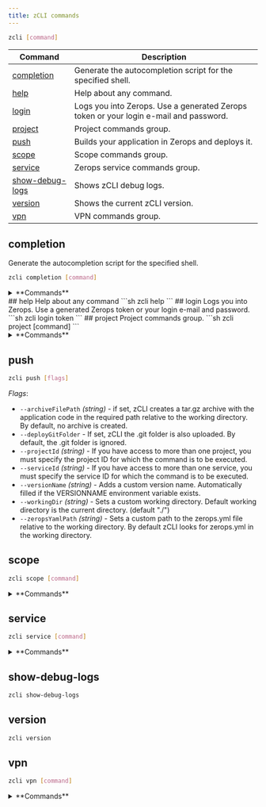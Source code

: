 ```yaml
---
title: zCLI commands
---
```


```sh
zcli [command]
```
| Command | Description |
| ------- | ----------- |
| [completion](#completion) | Generate the autocompletion script for the specified shell. |
| [help](#help) | Help about any command. |
| [login](#login) | Logs you into Zerops. Use a generated Zerops token or your login e-mail and password. |
| [project](#project) | Project commands group. |
| [push](#push) | Builds your application in Zerops and deploys it. |
| [scope](#scope) | Scope commands group. |
| [service](#service) | Zerops service commands group. |
| [show-debug-logs](#show-debug-logs) | Shows zCLI debug logs. |
| [version](#version) | Shows the current zCLI version. |
| [vpn](#vpn) | VPN commands group. |

## completion
Generate the autocompletion script for the specified shell.
```sh
zcli completion [command]
```

<details>
  <summary>**Commands**</summary>
### bash
Generate the autocompletion script for bash.

`zcli completion bash [flags]`

*Flags*:
* `--no-descriptions` - disables completion descriptions

### fish
Generate the autocompletion script for fish.

`zcli completion fish [flags]`

*Flags*:
* `--no-descriptions` - disables completion descriptions

### powershell
Generate the autocompletion script for powershell.

`zcli completion powershell [flags]`

*Flags*:
* `--no-descriptions` - disables completion descriptions

### zsh
Generate the autocompletion script for zsh.

`zcli completion zsh [flags]`

*Flags*:
* `--no-descriptions` - disables completion descriptions
</details>
## help
Help about any command
```sh
zcli help
```
## login
Logs you into Zerops. Use a generated Zerops token or your login e-mail and password.
```sh
zcli login token
```
## project
Project commands group.
```sh
zcli project [command]
```
<details>
    <summary>**Commands**</summary>
### delete
Deletes a project and all of its services.

`zcli project delete [projectId] [flags]`

*Flags*:
* `--confirm` - if set, zCLI will not ask for confirmation of destructive operations
* `--projectId` *(string)* - if you have access to more than one project, you must specify the project ID for which the command is to be executed

### list
Lists all projects.

`zcli project list`

### project-import
Creates a new project with one or more services.

`zcli project project-import importYamlPath [flags]`

*Flags*:
* `--orgId` *(string)* - if you have access to more than one organization, you must specify the org ID for which the project is to be created
* `--workingDie` *(string)* - sets a custom working directory, default working directory is the current directory (default "./")

### service-import
Creates one or more Zerops services in an existing project.

`zcli project service-import importYamlPath [flags]`

*Flags*:
* `--projectId` *(string)* - if you have access to more than one project, you must specify the project ID for which the command is to be executed
</details>

## push
```sh
zcli push [flags]
```
*Flags*:
* `--archiveFilePath` *(string)* - if set, zCLI creates a tar.gz archive with the application code in the required path relative to the working directory. By default, no archive is created.
* `--deployGitFolder` - If set, zCLI the .git folder is also uploaded. By default, the .git folder is ignored.
* `--projectId` *(string)* - If you have access to more than one project, you must specify the project ID for which the command is to be executed.
* `--serviceId` *(string)* - If you have access to more than one service, you must specify the service ID for which the command is to be executed.
* `--versionName` *(string)* - Adds a custom version name. Automatically filled if the VERSIONNAME environment variable exists.
* `--workingDir` *(string)* - Sets a custom working directory. Default working directory is the current directory. (default "./")
* `--zeropsYamlPath` *(string)* - Sets a custom path to the zerops.yml file relative to the working directory. By default zCLI looks for zerops.yml in the working directory.

## scope
```sh
zcli scope [command]
```
<details>
    <summary>**Commands**</summary>
### project
Sets the scope for project. All commands that require project ID will use the selected one.

`zcli scope project [projectId]`

### reset
Resets the scope for project and service.

`zcli scope reset`
</details>

## service
```sh
zcli service [command]
```
<details>
    <summary>**Commands**</summary>
### delete
Deletes the Zerops service.

`zcli service delete [serviceIdOrName] [flags]`

*Flags*:
* `--confirm` - If set, zCLI will not ask for confirmation of destructive operations.
* `--projectId` *(string)* - If you have access to more than one project, you must specify the project ID for which the command is to be executed.
* `--serviceId` *(string)* - If you have access to more than one service, you must specify the service ID for which the command is to be executed.

### deploy
Deploys your application to Zerops.

`zcli service deploy pathToFileOrDir [flags]`

*Flags*:
* `--archiveFilePath` *(string)* - If set, zCLI creates a tar.gz archive with the application code in the required path relative to the working directory. By default, no archive is created.
* `--deployGitFolder` - Sets a custom path to the zerops.yml file relative to the working directory. By default zCLI looks for zerops.yml in the working directory.
* `--projectId` *(string)* - If you have access to more than one project, you must specify the project ID for which the command is to be executed.
* `--serviceId` *(string)* - If you have access to more than one service, you must specify the service ID for which the command is to be executed.
* `--versionName` *(string)* - Adds a custom version name. Automatically filled if the VERSIONNAME environment variable exists.
* `--workingDir` *(string)* - Sets a custom working directory. Default working directory is the current directory. (default "./")
* `--zeropsYamlPath` *(string)* - Sets a custom path to the zerops.yml file relative to the working directory. By default zCLI looks for zerops.yml in the working directory.

#### .deployignore
Add a `.deployignore` file to the root of your project and specify which files and folders Zerops should ignore during deploy. The syntax is the same as of a <a href="https://git-scm.com/docs/gitignore#_pattern_format"><code>.gitignore</code></a> file.

Example to ignore `src/file.txt` file in deploy:
```jsx title="zerops.yml"
zerops:
  - setup: app
    build:
      deployFiles: ./
```

```jsx title=".deployignore"
src/file.txt
```

### enable-subdomain
Enables access through Zerops subdomain.

`zcli service enable-subdomain [serviceIdOrName] [flags]`

*Flags*:
* `--projectId` - If you have access to more than one project, you must specify the project ID for which the command is to be executed.
* `--serviceId` - If you have access to more than one service, you must specify the service ID for which the command is to be executed.

### list
Lists all services in the project.

`zcli service list [projectId] [flags]`

*Flags*:
* `--projectId` - If you have access to more than one project, you must specify the project ID for which the command is to be executed.

### log
Get service runtime or build log to stdout.

`zcli service log [flags]`

*Flags*:
* `--follow` - If set, zCLI will continuously poll for new log messages. By default, the command will exit once there are no more logs to display. To exit from this mode, use Control-C.
* `--format` *(string)* - The format of returned log messages. Following formats are supported:
  * `FULL`: This is the default format. Messages will be returned in the complete Syslog format.
  * `SHORT`: Returns only timestamp and log message.
  * `JSON`: Messages will be returned as one JSON object.
  * `JSONSTREAM`: Messages will be returned as stream of JSON objects. (default "FULL")
* `--formatTemplate` *(string)* - Set a custom log format. Can be used only with `--format=FULL`.
  * Example: `--formatTemplate="{{.timestamp}} {{.severity}} {{.facility}} {{.message}}"`
  * Supports standard GoLang template format and functions.
* `--limit` *(int)* - How many of the most recent log messages will be returned. Allowed interval is \<1;1000\>. Default value = 100. (default 100)
* `--messageType` *(string)* - Select either `APPLICATION` or `WEBSERVER` log messages to be returned. (default "APPLICATION")
* `--minimumSeverity` *(string)* - Returns log messages with requested or higher severity. Set either severity number in the interval \<0;7\> or one of following severity codes:
  * `EMERGENCY`, `ALERT`, `CRITICAL`, `ERROR`, `WARNING`, `NOTICE`, `INFORMATIONAL`, `DEBUG`
* `--projectId` *(string)* - If you have access to more than one project, you must specify the project ID for which the command is to be executed.
* `--serviceId` *(string)* - If you have access to more than one service, you must specify the service ID for which the command is to be executed.
* `--showBuildLogs` - If set, zCLI will return build log messages instead of runtime log messages.

### push
Builds your application in Zerops and deploys it.

`zcli service push [flags]`

*Flags*:
* `--archiveFilePath` *(string)* - If set, zCLI creates a tar.gz archive with the application code in the required path relative to the working directory. By default, no archive is created.
* `--deployGitFolder` - Sets a custom path to the zerops.yml file relative to the working directory. By default zCLI looks for zerops.yml in the working directory.
* `--projectId` *(string)* - If you have access to more than one project, you must specify the project ID for which the command is to be executed.
* `--serviceId` *(string)* - If you have access to more than one service, you must specify the service ID for which the command is to be executed.
* `--versionName` *(string)* - Adds a custom version name. Automatically filled if the VERSIONNAME environment variable exists.
* `--workingDir` *(string)* - Sets a custom working directory. Default working directory is the current directory. (default "./")
* `--zeropsYamlPath` *(string)* - Sets a custom path to the zerops.yml file relative to the working directory. By default zCLI looks for zerops.yml in the working directory.

### start
Starts the Zerops service.

`zcli service start [{serviceName | serviceId}] [flags]`

*Flags*:
* `--projectId` - If you have access to more than one project, you must specify the project ID for which the command is to be executed.
* `--serviceId` - If you have access to more than one service, you must specify the service ID for which the command is to be executed.

### stop
Starts the Zerops service.

`zcli service stop [serviceIdOrName] [flags]`

*Flags*:
* `--projectId` - If you have access to more than one project, you must specify the project ID for which the command is to be executed.
* `--serviceId` - If you have access to more than one service, you must specify the service ID for which the command is to be executed.
</details>

## show-debug-logs
```sh
zcli show-debug-logs
```
## version
```sh
zcli version
```
## vpn
```sh
zcli vpn [command]
```

<details>
    <summary>**Commands**</summary>
### up
Connects to the Zerops VPN.

`zcli vpn up [projectId] [flags]`

*Flags*:
* `--auto-disconnect` - if set, zCLI will automatically disconnect from the VPN if it is already connected
* `--projectId` *(string)* - if you have access to more than one project, you must specify the project ID for which the command is to be executed

### down
Disconnects from the Zerops VPN.

`zcli vpn down`
</details>

